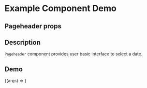 
<Meta title="Example/Pageheader" component={Pageheader} />

# Example Component Demo

## Pageheader props
<Props of={Pageheader} />

## Description

`Pageheader` component provides user basic interface to select a date.

## Demo

<Canvas>
  <Story name="Example Pageheader">
    {(args) => <Pageheader {...args} />}
  </Story>
</Canvas>